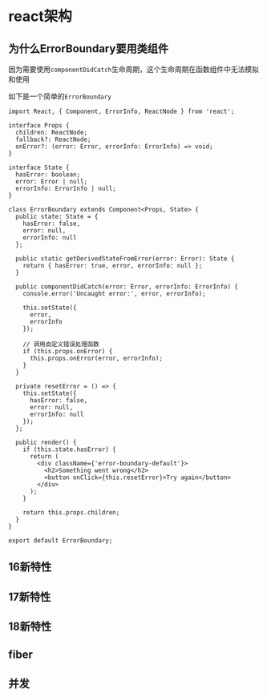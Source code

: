 # react架构

## 为什么ErrorBoundary要用类组件

因为需要使用`componentDidCatch`生命周期，这个生命周期在函数组件中无法模拟和使用

如下是一个简单的`ErrorBoundary`

```tsx
import React, { Component, ErrorInfo, ReactNode } from 'react';

interface Props {
  children: ReactNode;
  fallback?: ReactNode;
  onError?: (error: Error, errorInfo: ErrorInfo) => void;
}

interface State {
  hasError: boolean;
  error: Error | null;
  errorInfo: ErrorInfo | null;
}

class ErrorBoundary extends Component<Props, State> {
  public state: State = {
    hasError: false,
    error: null,
    errorInfo: null
  };

  public static getDerivedStateFromError(error: Error): State {
    return { hasError: true, error, errorInfo: null };
  }

  public componentDidCatch(error: Error, errorInfo: ErrorInfo) {
    console.error('Uncaught error:', error, errorInfo);

    this.setState({
      error,
      errorInfo
    });

    // 调用自定义错误处理函数
    if (this.props.onError) {
      this.props.onError(error, errorInfo);
    }
  }

  private resetError = () => {
    this.setState({
      hasError: false,
      error: null,
      errorInfo: null
    });
  };

  public render() {
    if (this.state.hasError) {
      return (
        <div className={'error-boundary-default'}>
          <h2>Something went wrong</h2>
          <button onClick={this.resetError}>Try again</button>
        </div>
      );
    }

    return this.props.children;
  }
}

export default ErrorBoundary;
```

## 16新特性

## 17新特性

## 18新特性

## fiber

## 并发
